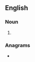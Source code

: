 ==English==

===Noun===
{{head|en|noun plural form}}

# {{plural of|dhobi|lang=en}}

===Anagrams===
* {{anagrams|en|Bodish}}